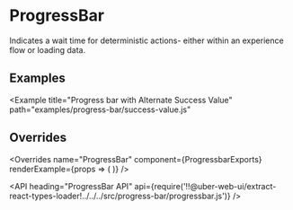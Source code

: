 <!--
Copyright (c) 2018 Uber Technologies, Inc.

This source code is licensed under the MIT license found in the
LICENSE file in the root directory of this source tree.
-->





# ProgressBar

Indicates a wait time for deterministic actions- either within an experience flow or loading data.

## Examples

<Example title="Progress bar Basic Usage" path="examples/progress-bar/basic.js">
  <Basic />
</Example>

<Example title="Progress bar with Visible Label" path="examples/progress-bar/with-label.js">
  <WithLabel />
</Example>

<Example title="Progress bar with Custom Label" path="examples/progress-bar/custom-label.js">
  <CustomLabel />
</Example>

<Example
  title="Progress bar with Alternate Success Value"
  path="examples/progress-bar/success-value.js"
>
  <SuccessValue />
</Example>

<Example title="Progress bar with Overrides" path="examples/progress-bar/overrides.js">
  <Customization />
</Example>

## Overrides

<Overrides
  name="ProgressBar"
  component={ProgressbarExports}
  renderExample={props => (
    <ProgressBar
      value={60}
      successValue={100}
      showLabel
      overrides={props.overrides}
    />
  )}
/>

<API
  heading="ProgressBar API"
  api={require('!!@uber-web-ui/extract-react-types-loader!../../../src/progress-bar/progressbar.js')}
/>
